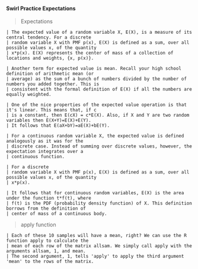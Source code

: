 #### Swirl Practice Expectations
> Expectations
```
| The expected value of a random variable X, E(X), is a measure of its central tendency. For a discrete
| random variable X with PMF p(x), E(X) is defined as a sum, over all possible values x, of the quantity
| x*p(x). E(X) represents the center of mass of a collection of locations and weights, {x, p(x)}.
```
```
| Another term for expected value is mean. Recall your high school definition of arithmetic mean (or
| average) as the sum of a bunch of numbers divided by the number of numbers you added together. This is
| consistent with the formal definition of E(X) if all the numbers are equally weighted.
```
```
| One of the nice properties of the expected value operation is that it's linear. This means that, if c
| is a constant, then E(cX) = c*E(X). Also, if X and Y are two random variables then E(X+Y)=E(X)+E(Y).
| It follows that E(aX+bY)=aE(X)+bE(Y).
```
```
| For a continuous random variable X, the expected value is defined analogously as it was for the
| discrete case. Instead of summing over discrete values, however, the expectation integrates over a
| continuous function.

| For a discrete
| random variable X with PMF p(x), E(X) is defined as a sum, over all possible values x, of the quantity
| x*p(x).

| It follows that for continuous random variables, E(X) is the area under the function t*f(t), where
| f(t) is the PDF (probability density function) of X. This definition borrows from the definition of
| center of mass of a continuous body.

```

> apply function
```
| Each of these 10 samples will have a mean, right? We can use the R function apply to calculate the
| mean of each row of the matrix allsam. We simply call apply with the arguments allsam, 1, and mean.
| The second argument, 1, tells 'apply' to apply the third argument 'mean' to the rows of the matrix.
```




